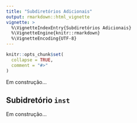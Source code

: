 ```yaml
---
title: "Subdiretórios Adicionais"
output: rmarkdown::html_vignette
vignette: >
  %\VignetteIndexEntry{Subdiretórios Adicionais}
  %\VignetteEngine{knitr::rmarkdown}
  %\VignetteEncoding{UTF-8}
---
```


```r
knitr::opts_chunk$set(
  collapse = TRUE,
  comment = "#>"
)
```

Em construção...

## Subidretório `inst` {#subdir_inst}

Em construção...

